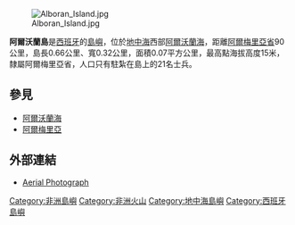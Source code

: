 
[[Image:Alboran_Island.jpg|thumb]]

'''阿爾沃蘭島'''是[[西班牙|西班牙]]的[[島嶼|島嶼]]，位於[[地中海|地中海]]西部[[阿爾沃蘭海|阿爾沃蘭海]]，距離[[阿爾梅里亞省|阿爾梅里亞省]]90公里，島長0.66公里、寬0.32公里，面積0.07平方公里，最高點海拔高度15米，隸屬阿爾梅里亞省{{tsl|en|Comarca Metropolitana de Almería|阿尔梅里亚都会区}}，人口只有駐紮在島上的21名士兵。

== 參見 ==
* [[阿爾沃蘭海|阿爾沃蘭海]]
* [[阿爾梅里亞|阿爾梅里亞]]

==外部連結==
* [https://web.archive.org/web/20070928013559/http://www.almeriware.net/almediam/images/Fotografia/Alboran/Javier%2Brubio.jpg Aerial Photograph]

{{Spain-geo-stub}}

[[Category:非洲島嶼|Category:非洲島嶼]]
[[Category:非洲火山|Category:非洲火山]]
[[Category:地中海島嶼|Category:地中海島嶼]]
[[Category:西班牙島嶼|Category:西班牙島嶼]]